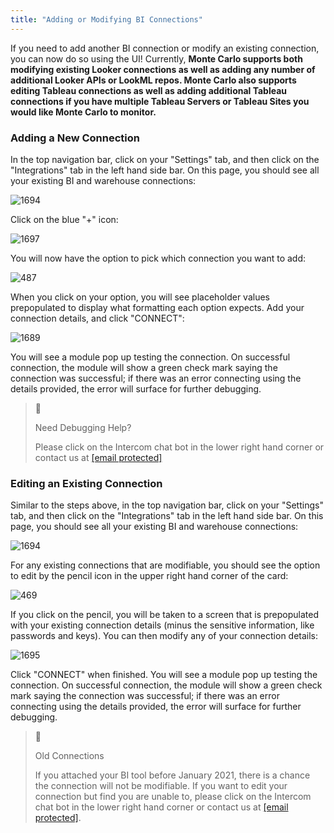 ```yaml
---
title: "Adding or Modifying BI Connections"
---
```


If you need to add another BI connection or modify an existing connection, you can now do so using the UI! Currently, **Monte Carlo supports both modifying existing Looker connections as well as adding any number of additional Looker APIs or LookML repos. Monte Carlo also supports editing Tableau connections as well as adding additional Tableau connections if you have multiple Tableau Servers or Tableau Sites you would like Monte Carlo to monitor.** 

### Adding a New Connection

In the top navigation bar, click on your "Settings" tab, and then click on the "Integrations" tab in the left hand side bar. On this page, you should see all your existing BI and warehouse connections:

![1694](/images/be700f3-Screen_Shot_2021-08-26_at_11.08.35_AM.png "Screen Shot 2021-08-26 at 11.08.35 AM.png") 

Click on the blue "+" icon:

![1697](/images/1415e23-Screen_Shot_2021-08-26_at_11.42.30_AM.png "Screen Shot 2021-08-26 at 11.42.30 AM.png") 

You will now have the option to pick which connection you want to add:

![487](/images/f0fcc2b-Screen_Shot_2021-08-26_at_11.45.05_AM.png "Screen Shot 2021-08-26 at 11.45.05 AM.png") 

When you click on your option, you will see placeholder values prepopulated to display what formatting each option expects. Add your connection details, and click "CONNECT":

![1689](/images/c6a3598-Screen_Shot_2021-08-26_at_11.49.39_AM.png "Screen Shot 2021-08-26 at 11.49.39 AM.png") 

You will see a module pop up testing the connection. On successful connection, the module will show a green check mark saying the connection was successful; if there was an error connecting using the details provided, the error will surface for further debugging.

> 📘
> 
> Need Debugging Help?
> 
> Please click on the Intercom chat bot in the lower right hand corner or contact us at [\[email protected\]](/cdn-cgi/l/email-protection#deadabaeaeb1acaa9eb3b1b0aabbbdbfacb2b1babfaabff0bdb1b3)

### Editing an Existing Connection

Similar to the steps above, in the top navigation bar, click on your "Settings" tab, and then click on the "Integrations" tab in the left hand side bar. On this page, you should see all your existing BI and warehouse connections:

![1694](/images/eacf103-Screen_Shot_2021-08-26_at_11.08.35_AM.png "Screen Shot 2021-08-26 at 11.08.35 AM.png") 

For any existing connections that are modifiable, you should see the option to edit by the pencil icon in the upper right hand corner of the card:

![469](/images/55a25c0-Screen_Shot_2021-08-26_at_11.12.40_AM.png "Screen Shot 2021-08-26 at 11.12.40 AM.png") 

If you click on the pencil, you will be taken to a screen that is prepopulated with your existing connection details (minus the sensitive information, like passwords and keys). You can then modify any of your connection details:

![1695](/images/ce8610a-Screen_Shot_2021-08-26_at_11.37.14_AM.png "Screen Shot 2021-08-26 at 11.37.14 AM.png") 

Click "CONNECT" when finished. You will see a module pop up testing the connection. On successful connection, the module will show a green check mark saying the connection was successful; if there was an error connecting using the details provided, the error will surface for further debugging.

> 🚧
> 
> Old Connections
> 
> If you attached your BI tool before January 2021, there is a chance the connection will not be modifiable. If you want to edit your connection but find you are unable to, please click on the Intercom chat bot in the lower right hand corner or contact us at [\[email protected\]](/cdn-cgi/l/email-protection#483b3d3838273a3c082527263c2d2b293a24272c293c29662b2725).